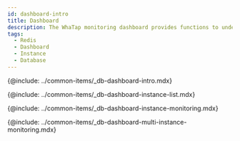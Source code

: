 ```yaml
---
id: dashboard-intro
title: Dashboard
description: The WhaTap monitoring dashboard provides functions to understand the overall status of the Redis DB project at a glance.
tags:
  - Redis
  - Dashboard
  - Instance
  - Database
---
```


{@include: ../common-items/_db-dashboard-intro.mdx}  

{@include: ../common-items/_db-dashboard-instance-list.mdx}

{@include: ../common-items/_db-dashboard-instance-monitoring.mdx}  

{@include: ../common-items/_db-dashboard-multi-instance-monitoring.mdx}
